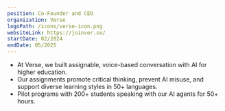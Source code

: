 ```yaml
---
position: Co-Founder and CEO
organization: Verse
logoPath: /icons/verse-icon.png
websiteLink: https://joinver.se/
startDate: 02/2024
endDate: 05/2025
---
```


- At Verse, we built assignable, voice-based conversation with AI for higher education.
- Our assignments promote critical thinking, prevent AI misuse, and support diverse learning styles in 50+ languages.
- Pilot programs with 200+ students speaking with our AI agents for 50+ hours.